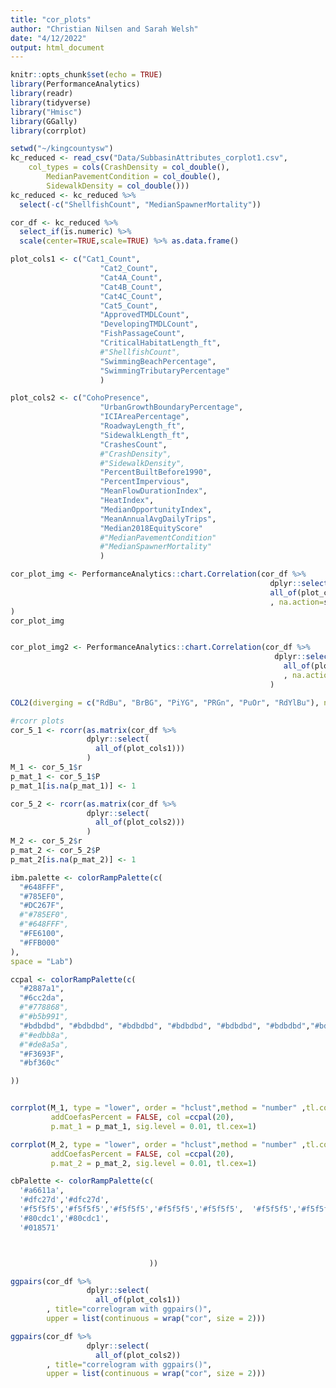 ---
title: "cor_plots"
author: "Christian Nilsen and Sarah Welsh"
date: "4/12/2022"
output: html_document
---

```{r setup, include=FALSE}
knitr::opts_chunk$set(echo = TRUE)
library(PerformanceAnalytics)
library(readr)
library(tidyverse)
library("Hmisc")
library(GGally)
library(corrplot)
```


```{r loads data, echo=FALSE}
setwd("~/kingcountysw")
kc_reduced <- read_csv("Data/SubbasinAttributes_corplot1.csv", 
    col_types = cols(CrashDensity = col_double(), 
        MedianPavementCondition = col_double(), 
        SidewalkDensity = col_double()))
kc_reduced <- kc_reduced %>%  
  select(-c("ShellfishCount", "MedianSpawnerMortality"))
```


```{r create df, echo=FALSE}
cor_df <- kc_reduced %>%
  select_if(is.numeric) %>%
  scale(center=TRUE,scale=TRUE) %>% as.data.frame()

plot_cols1 <- c("Cat1_Count",
                    "Cat2_Count",
                    "Cat4A_Count",
                    "Cat4B_Count",
                    "Cat4C_Count",
                    "Cat5_Count",
                    "ApprovedTMDLCount",
                    "DevelopingTMDLCount",
                    "FishPassageCount",
                    "CriticalHabitatLength_ft",
                    #"ShellfishCount",
                    "SwimmingBeachPercentage",
                    "SwimmingTributaryPercentage"
                    )

plot_cols2 <- c("CohoPresence",
                    "UrbanGrowthBoundaryPercentage",
                    "ICIAreaPercentage",
                    "RoadwayLength_ft",
                    "SidewalkLength_ft",
                    "CrashesCount",
                    #"CrashDensity",
                    #"SidewalkDensity",
                    "PercentBuiltBefore1990",
                    "PercentImpervious",
                    "MeanFlowDurationIndex",
                    "HeatIndex",
                    "MedianOpportunityIndex",
                    "MeanAnnualAvgDailyTrips",
                    "Median2018EquityScore"
                    #"MedianPavementCondition"
                    #"MedianSpawnerMortality"
                    )
```

```{r plot, echo=FALSE}
cor_plot_img <- PerformanceAnalytics::chart.Correlation(cor_df %>%
                                                          dplyr::select(
                                                          all_of(plot_cols1))
                                                          , na.action=stats::na.pass
)
cor_plot_img


cor_plot_img2 <- PerformanceAnalytics::chart.Correlation(cor_df %>%
                                                           dplyr::select(
                                                             all_of(plot_cols2))
                                                             , na.action=stats::na.pass
                                                          )
```

```{r plot 2, echo=FALSE}

COL2(diverging = c("RdBu", "BrBG", "PiYG", "PRGn", "PuOr", "RdYlBu"), n = 200)

#rcorr plots
cor_5_1 <- rcorr(as.matrix(cor_df %>%
                 dplyr::select(
                   all_of(plot_cols1)))
                 )
M_1 <- cor_5_1$r
p_mat_1 <- cor_5_1$P
p_mat_1[is.na(p_mat_1)] <- 1

cor_5_2 <- rcorr(as.matrix(cor_df %>%
                 dplyr::select(
                   all_of(plot_cols2)))
                 )
M_2 <- cor_5_2$r
p_mat_2 <- cor_5_2$P
p_mat_2[is.na(p_mat_2)] <- 1

ibm.palette <- colorRampPalette(c(
  "#648FFF",
  "#785EF0",
  "#DC267F",
  #"#785EF0",
  #"#648FFF",
  "#FE6100",
  "#FFB000"
),
space = "Lab")

ccpal <- colorRampPalette(c(
  "#2887a1",
  "#6cc2da",
  #"#778868",
  #"#b5b991",
  "#bdbdbd", "#bdbdbd", "#bdbdbd", "#bdbdbd", "#bdbdbd", "#bdbdbd","#bdbdbd", "#bdbdbd","#bdbdbd",
  #"#edbb8a",
  #"#de8a5a",
  "#F3693F",
  "#bf360c"

))


corrplot(M_1, type = "lower", order = "hclust",method = "number" ,tl.col = "black",
         addCoefasPercent = FALSE, col =ccpal(20),
         p.mat_1 = p_mat_1, sig.level = 0.01, tl.cex=1)

corrplot(M_2, type = "lower", order = "hclust",method = "number" ,tl.col = "black",
         addCoefasPercent = FALSE, col =ccpal(20),
         p.mat_2 = p_mat_2, sig.level = 0.01, tl.cex=1)

cbPalette <- colorRampPalette(c(
  '#a6611a',
  '#dfc27d','#dfc27d',
  '#f5f5f5','#f5f5f5','#f5f5f5','#f5f5f5','#f5f5f5',  '#f5f5f5','#f5f5f5','#f5f5f5','#f5f5f5','#f5f5f5',
  '#80cdc1','#80cdc1',
  '#018571'



                               ))

ggpairs(cor_df %>%
                 dplyr::select(
                   all_of(plot_cols1))
        , title="correlogram with ggpairs()",
        upper = list(continuous = wrap("cor", size = 2)))

ggpairs(cor_df %>%
                 dplyr::select(
                   all_of(plot_cols2))
        , title="correlogram with ggpairs()",
        upper = list(continuous = wrap("cor", size = 2)))
```